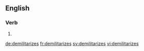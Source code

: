 
==English==

===Verb===
{{head|en}}

# {{en-third-person singular of|demilitarize}}

[[de:demilitarizes]]
[[fr:demilitarizes]]
[[sv:demilitarizes]]
[[vi:demilitarizes]]